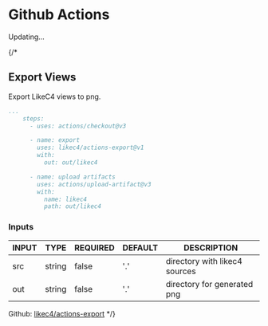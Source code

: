 
# Github Actions

<Warning>
  Updating...
</Warning>

{/* 

## Export Views

Export LikeC4 views to png.

```yaml
...
    steps:
      - uses: actions/checkout@v3

      - name: export
        uses: likec4/actions-export@v1
        with:
          out: out/likec4

      - name: upload artifacts
        uses: actions/upload-artifact@v3
        with:
          name: likec4
          path: out/likec4
```

### Inputs

|  INPUT  |  TYPE  | REQUIRED |  DEFAULT  |        DESCRIPTION               |
|---------|--------|----------|-----------|----------------------------------|
|   src   | string |  false   |   '.'     |   directory with likec4 sources  |
|   out   | string |  false   |   '.'     |   directory for generated png    |

Github: [likec4/actions-export](https://github.com/likec4/actions-export)
 */}
